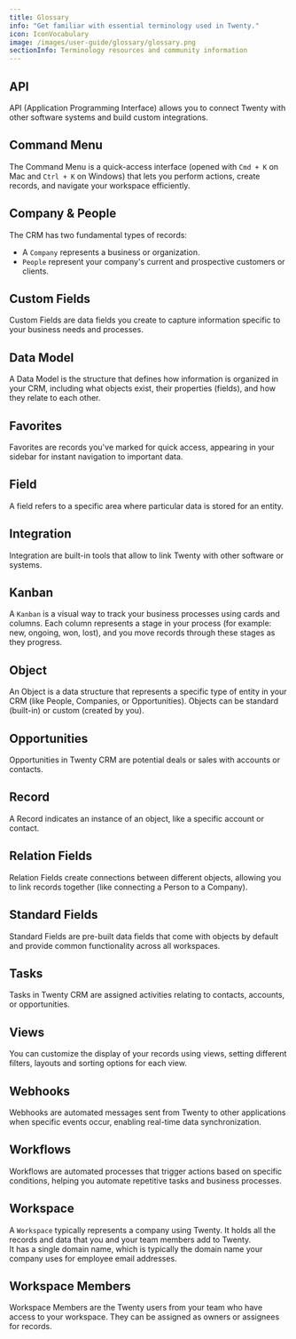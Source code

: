 ```yaml
---
title: Glossary
info: "Get familiar with essential terminology used in Twenty."
icon: IconVocabulary
image: /images/user-guide/glossary/glossary.png
sectionInfo: Terminology resources and community information
---
```


## API
API (Application Programming Interface) allows you to connect Twenty with other software systems and build custom integrations.

## Command Menu
The Command Menu is a quick-access interface (opened with `Cmd + K` on Mac and `Ctrl + K` on Windows) that lets you perform actions, create records, and navigate your workspace efficiently.

## Company & People
The CRM has two fundamental types of records:
- A `Company` represents a business or organization.
- `People` represent your company's current and prospective customers or clients.

## Custom Fields
Custom Fields are data fields you create to capture information specific to your business needs and processes.

## Data Model
A Data Model is the structure that defines how information is organized in your CRM, including what objects exist, their properties (fields), and how they relate to each other.

## Favorites
Favorites are records you've marked for quick access, appearing in your sidebar for instant navigation to important data.

## Field 
A field refers to a specific area where particular data is stored for an entity.

## Integration 
Integration are built-in tools that allow to link Twenty with other software or systems.

## Kanban
A `Kanban` is a visual way to track your business processes using cards and columns. Each column represents a stage in your process (for example: new, ongoing, won, lost), and you move records through these stages as they progress.

## Object
An Object is a data structure that represents a specific type of entity in your CRM (like People, Companies, or Opportunities). Objects can be standard (built-in) or custom (created by you).

## Opportunities 
Opportunities in Twenty CRM are potential deals or sales with accounts or contacts.

## Record 
A Record indicates an instance of an object, like a specific account or contact.

## Relation Fields
Relation Fields create connections between different objects, allowing you to link records together (like connecting a Person to a Company).

## Standard Fields
Standard Fields are pre-built data fields that come with objects by default and provide common functionality across all workspaces.

## Tasks 
Tasks in Twenty CRM are assigned activities relating to contacts, accounts, or opportunities.

## Views 
You can customize the display of your records using views, setting different filters, layouts and sorting options for each view.

## Webhooks
Webhooks are automated messages sent from Twenty to other applications when specific events occur, enabling real-time data synchronization.

## Workflows
Workflows are automated processes that trigger actions based on specific conditions, helping you automate repetitive tasks and business processes.

## Workspace
A `Workspace` typically represents a company using Twenty. It holds all the records and data that you and your team members add to Twenty.   
It has a single domain name, which is typically the domain name your company uses for employee email addresses.

## Workspace Members
Workspace Members are the Twenty users from your team who have access to your workspace. They can be assigned as owners or assignees for records.

<ArticleEditContent></ArticleEditContent>
